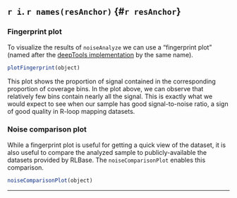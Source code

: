 ## `r i`. `r names(resAnchor)` {#`r resAnchor`}

### Fingerprint plot

To visualize the results of `noiseAnalyze` we can use a "fingerprint plot" (named after the [deepTools implementation](https://deeptools.readthedocs.io/en/develop/content/tools/plotFingerprint.html) by the same name). 

```r
plotFingerprint(object)
```

This plot shows the proportion of signal contained in the corresponding proportion of coverage bins. In the plot above, we can observe that relatively few bins contain nearly all the signal. This is exactly what we would expect to see when our sample has good signal-to-noise ratio, a sign of good quality in R-loop mapping datasets.

### Noise comparison plot

While a fingerprint plot is useful for getting a quick view of the dataset, it is also useful to compare the analyzed sample to publicly-available the datasets provided by RLBase. The `noiseComparisonPlot` enables this comparison.

```r
noiseComparisonPlot(object)
```


***
